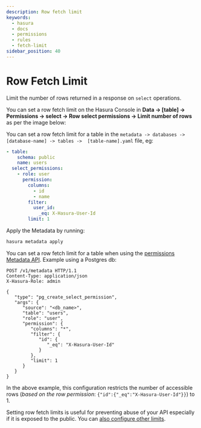 ```yaml
---
description: Row fetch limit
keywords:
  - hasura
  - docs
  - permissions
  - rules
  - fetch-limit
sidebar_position: 40
---
```




# Row Fetch Limit

Limit the number of rows returned in a response on `select` operations.

<Tabs groupId="user-preference" className="api-tabs">
<TabItem value="console" label="Console">

You can set a row fetch limit on the Hasura Console in **Data -> [table] -> Permissions -> select -> Row select 
permissions -> Limit number of rows** as per the image below:

<Thumbnail 
  src="/img/auth/authorization_row-fetch-limit_2-16-1.png" 
  alt="Row fetch limit" 
  width="450px" 
/>

</TabItem>
<TabItem value="cli" label="CLI">

You can set a row fetch limit for a table in the `metadata -> databases -> [database-name] -> tables -> 
[table-name].yaml` file, eg:

```yaml {13}
- table:
    schema: public
    name: users
  select_permissions:
    - role: user
      permission:
        columns:
          - id
          - name
        filter:
          user_id:
            _eq: X-Hasura-User-Id
        limit: 1
```

Apply the Metadata by running:

```bash
hasura metadata apply
```

</TabItem>
<TabItem value="api" label="API">

You can set a row fetch limit for a table when using the
[permissions Metadata API](/api-reference/metadata-api/permission.mdx). Example using a Postgres db:

```http {18}
POST /v1/metadata HTTP/1.1
Content-Type: application/json
X-Hasura-Role: admin

{
   "type": "pg_create_select_permission",
   "args": {
      "source": "<db_name>",
      "table": "users",
      "role": "user",
      "permission": {
         "columns": "*",
         "filter": {
            "id": {
               "_eq": "X-Hasura-User-Id"
            }
         },
         "limit": 1
      }
   }
}
```

</TabItem>
</Tabs>

In the above example, this configuration restricts the number of accessible rows (_based on the row permission_:
`{"id":{"_eq":"X-Hasura-User-Id"}}`) to 1.

Setting row fetch limits is useful for preventing abuse of your API especially if it is exposed to the public. You
can [also configure other limits](/deployment/best-practices/security.mdx#limit-the-api).